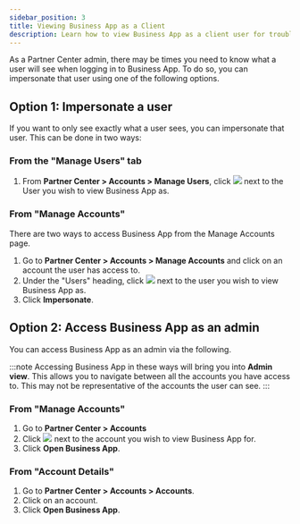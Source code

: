 ```yaml
---
sidebar_position: 3
title: Viewing Business App as a Client
description: Learn how to view Business App as a client user for troubleshooting and support purposes
---
```


As a Partner Center admin, there may be times you need to know what a user will see when logging in to Business App. To do so, you can impersonate that user using one of the following options.

## Option 1: Impersonate a user

If you want to only see exactly what a user sees, you can impersonate that user. This can be done in two ways:

### From the "Manage Users" tab

1. From **Partner Center > Accounts > Manage Users**, click ![](/img/accounts/view_business_app_icon1.png) next to the User you wish to view Business App as.

### From "Manage Accounts"

There are two ways to access Business App from the Manage Accounts page.

1. Go to **Partner Center > Accounts > Manage Accounts** and click on an account the user has access to.
2. Under the "Users" heading, click ![](/img/accounts/view_business_app_icon2.png) next to the user you wish to view Business App as.
3. Click **Impersonate**.

## Option 2: Access Business App as an admin

You can access Business App as an admin via the following.

:::note
Accessing Business App in these ways will bring you into **Admin view**. This allows you to navigate between all the accounts you have access to. This may not be representative of the accounts the user can see.
:::

### From "Manage Accounts"

1. Go to **Partner Center > Accounts**
2. Click ![](/img/accounts/view_business_app_icon2.png) next to the account you wish to view Business App for.
3. Click **Open Business App**.

### From "Account Details"

1. Go to **Partner Center > Accounts > Accounts**.
2. Click on an account.
3. Click **Open Business App**.